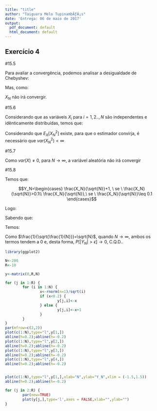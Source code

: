 ```yaml
---
title: "title"
author: "Taiguara Melo TupinambÃƒÂ¡s"
date: 'Entrega: 06 de maio de 2017'
output:
  pdf_document: default
  html_document: default
---
```


## Exercício 4

#15.5

\begin{gather} 
        X_N=X_{N-1}+U_N\\
        X_N=U_1+U_2+...+U_N\\
        X_N=\sum_{i=1}^{N}U_i\\
\end{gather}

Para avaliar a convergência, podemos analisar a desigualdade de Chebyshev:

\begin{gather} 
        P[|\bar{X}_N-E_X[X]|>\epsilon]\leq \frac{var(\bar{X}_N)}{\epsilon^2}
\end{gather}

Mas, como:

\begin{gather} 
        var(\bar{X}_N)=\sum_{i=1}^{N}var(U_i)=\sum_{i=1}^{N}\frac{(1+1)^2}{12}=\sum_{i=1}^{N}\frac{1}{3}\\
        \\
        \lim_{N \rightarrow \infty}var(\bar{X}_N) \rightarrow \infty
\end{gather}

$X_N$ não irá convergir.
        
#15.6

Considerando que as variáveis $X_i$ para $i=1,2..,N$ são independentes e idênticamente distribuídas, temos que:

\begin{gather} 
        X_N=\frac{1}{N}\sum_{i=1}^NX_i^2\\
        E_X[X_N^2]=\frac{1}{N}\sum_{i=1}^NE_X[X^2]=E_X[X^2]\\
        \\
        var(X_N^2)=E_X[X^4]-E_X^2[X^2]
\end{gather}

Considerando que $E_X[X_N^2]$ existe, para que o estimador convirja, é necessário que $var(X_N^2)<\infty$


#15.7

\begin{gather} 
        X_N=\frac{1}{\sqrt{N}}\sum_{i=1}^NX_i\\
        \\
        var(X_N)=var(\frac{1}{\sqrt{N}}\sum_{i=1}^NX_i)=\frac{1}{N}var(\sum_{i=1}^NX_i)=var(X)
\end{gather}

Como $var(X)\neq 0$, para $N\rightarrow \infty$, a variável aleatória não irá convergir


#15.8

Temos que:

$$Y_N=\begin{cases} 
        \frac{X_N}{\sqrt{N}}+1, \ se \ \frac{X_N}{\sqrt{N}}>0.1\\
        \frac{X_N}{\sqrt{N}},\ se \ \frac{X_N}{\sqrt{N}}\leq 0.1
\end{cases}$$

Logo:

\begin{gather} 
        P[|Y_N|>\epsilon]=P[|{\frac{X_N}{\sqrt{N}}+1}|>\epsilon]P[\frac{X_N}{\sqrt{N}}>0.1]+P[|\frac{X_N}{\sqrt{N}}|>\epsilon]P[\frac{X_N}{\sqrt{N}}\leq 0.1]\\
        P[|Y_N|>\epsilon]=(1-P[-\epsilon <{\frac{X_N}{\sqrt{N}}+1}<\epsilon])P[\frac{X_N}{\sqrt{N}}>0.1]+(1+P[-\epsilon<\frac{X_N}{\sqrt{N}}<\epsilon])P[\frac{X_N}{\sqrt{N}}\leq 0.1]\\
\end{gather}

Sabendo que:

\begin{gather} 
        \frac{X_N}{\sqrt{N}} \sim N(0,\frac{1}{\sqrt{N}})\\
        \frac{X_N}{\sqrt{N}}+1 \sim N(1,\frac{1}{\sqrt{N}})
\end{gather}


Temos:

\begin{gather} 
        P[|Y_N|>\epsilon]=(1-[Q(\frac{-\epsilon-1}{\sqrt{\frac{1}{N}}})-Q(\frac{\epsilon-1}{\sqrt{\frac{1}{N}}})])Q(\frac{0.1}{\sqrt{\frac{1}{N}}})+
                          (1-[Q(\frac{-\epsilon}{\sqrt{\frac{1}{N}}})-Q(\frac{\epsilon}{\sqrt{\frac{1}{N}}})])(1-Q(\frac{0.1}{\sqrt{\frac{1}{N}}}))
\end{gather}


Como $\frac{1}{\sqrt{\frac{1}{N}}}=\sqrt{N}$, quando $N\rightarrow \infty$, ambos os termos tendem a $0$ e, desta forma, $P[|Y_N|>\epsilon] \rightarrow 0$, C.Q.D..


```r
library(ggplot2)

N<-200
R<-10

y<-matrix(0,R,N)

for (j in 1:R) {
        for (i in 1:N) {
                x<-rnorm(n=1)/sqrt(i)
                if (x<0.2) {
                        y[j,i]<-x
                } else {
                        y[j,i]<-x+1
                }
        }
}
par(mfrow=c(2,2))
plot(c(1:N),type="l",y[1,])
abline(h=0.2);abline(h=-0.2)
plot(c(1:N),type="l",y[2,])
abline(h=0.2);abline(h=-0.2)
plot(c(1:N),type="l",y[3,])
abline(h=0.2);abline(h=-0.2)
plot(c(1:N),type="l",y[4,])
abline(h=0.2);abline(h=-0.2)


plot(c(1:N),type="l",y[1,],xlab="N",ylab="Y_N",xlim = (-1.5,1.5))
abline(h=0.2);abline(h=-0.2)

for (j in 2:R) {
        par(new=TRUE)
        plot(y[j,],type='l',axes = FALSE,xlab="",ylab="")
}

``` 



